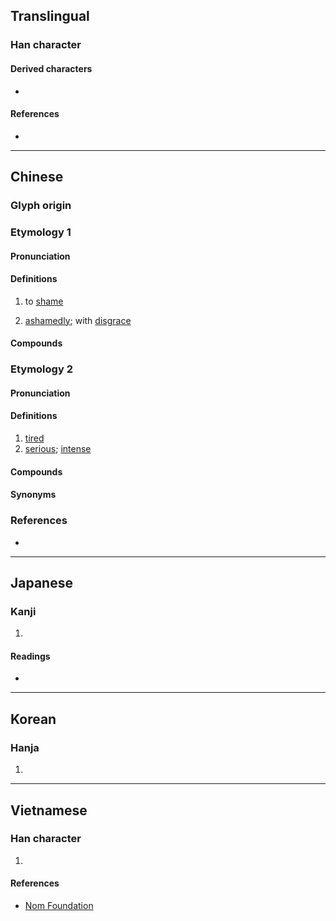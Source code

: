 {{also|㤁}}
{{character info/new}}
==Translingual==

===Han character===
{{Han char|rn=61|rad=心|as=04|sn=7|four=20333|canj=HKP,MKP|ids=⿱天㣺 (GHTKV), ⿱夭㣺 (J)}}

====Derived characters====
* {{l|mul|[[添]], [[舔]], [[掭]], [[悿]], [[婖]], [[㖭]], [[㮇]], [[䋬]], [[𡍞]], [[𤲖]], [[𥪌]], [[𢧏]], [[𧨩]], [[𩋅]], [[𩡋]], [[𫔗]], [[𬁮]], [[菾]]}}

====References====
* {{Han ref|kx=0377.080|dkj=10348|dj=0704.010|hdz=42279.050|uh=5FDD|ud=24541|bh=A9BD|bd=43453}}

----

==Chinese==
{{zh-forms|alt=㤁-original form}}

===Glyph origin===
{{Han etym}}
{{Han compound|天|心|c1=p|c2=s|ls=psc|alt2=㣺|t2=heart}}

===Etymology 1===

====Pronunciation====
{{zh-pron
|m=tiǎn
|c=tim2,tim5
|mn=
|mc=y
|oc=y
|ma=
|cat=v,adv
}}

====Definitions====
{{zh-hanzi}}

# {{lb|zh|literary}} to [[shame]]
# {{lb|zh|literary|self-deprecating}} [[ashamedly]]; with [[disgrace]]

====Compounds====
{{zh-der|忝眷|忝列門牆|忝竊|忝私|忝在愛末|忝累|無忝所生|身名無忝}}

===Etymology 2===
{{zh-forms|alt=悿}}

====Pronunciation====
{{zh-pron
|m=
|c=
|mn=thiám
|mc=
|oc=
|ma=
|cat=a
}}

====Definitions====
{{zh-hanzi}}

# [[tired]]
# [[serious]]; [[intense]]

====Compounds====
{{zh-der|忝頭:thiám-thâu}}

====Synonyms====
{{zh-dial|累}}

===References===
* {{thcwd|3894}}

----

==Japanese==

===Kanji===
{{ja-kanji|grade=|rs=心04}}

# {{defn|lang=ja|sort=心04}}

====Readings====
* {{ja-readings|on=[[てん]] (ten)|kun=[[かたじけな]] (katajikena)}}

----

==Korean==

===Hanja===
{{ko-hanja|hangeul=첨|eumhun=|rv=cheom|mr=ch'ŏm|y=chem}}

# {{defn|lang=ko|sort=心04}}

----

==Vietnamese==

===Han character===
{{vi-hantu|[[thỏm]], [[thiểm]]|rs=心04}}

# {{defn|lang=vi|sort=心04}}

====References====
* [http://nomfoundation.org/common/nom_details.php?codepoint=5fdd Nom Foundation]